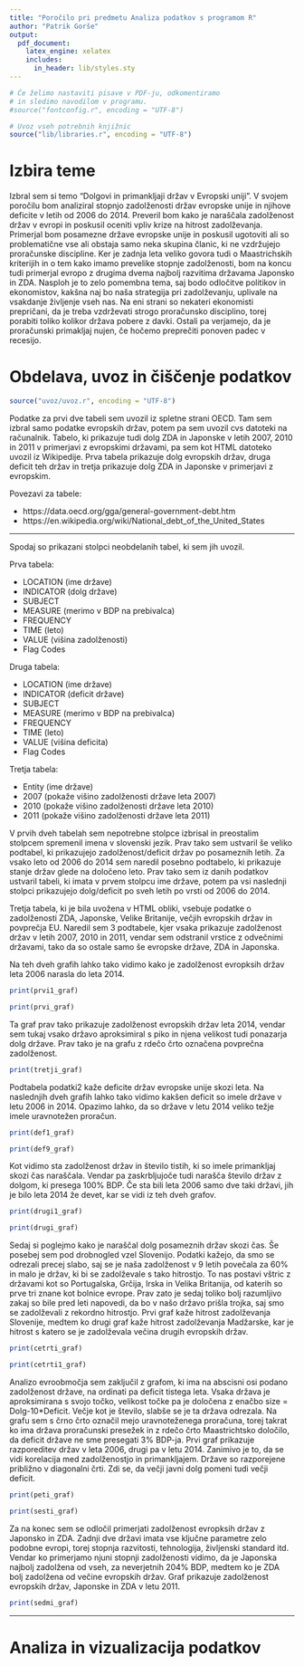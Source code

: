 ```yaml
---
title: "Poročilo pri predmetu Analiza podatkov s programom R"
author: "Patrik Gorše"
output:
  pdf_document:
    latex_engine: xelatex
    includes:
      in_header: lib/styles.sty
---
```


```r
# Če želimo nastaviti pisave v PDF-ju, odkomentiramo
# in sledimo navodilom v programu.
#source("fontconfig.r", encoding = "UTF-8")

# Uvoz vseh potrebnih knjižnic
source("lib/libraries.r", encoding = "UTF-8")
```

# Izbira teme

Izbral sem si temo "Dolgovi in primankljaji držav v Evropski uniji". V svojem poročilu bom analiziral stopnjo zadolženosti držav evropske unije in njihove deficite v letih od 2006 do 2014. Preveril bom kako je naraščala zadolženost držav v evropi in poskusil oceniti vpliv krize na hitrost zadolževanja. Primerjal bom posamezne države evropske unije in poskusil ugotoviti ali so problematične vse ali obstaja samo neka skupina članic, ki ne vzdržujejo proračunske discipline. Ker je zadnja leta veliko govora tudi o Maastrichskih kriterijih in o tem kako imamo prevelike stopnje zadolženosti, bom na koncu tudi primerjal evropo z drugima dvema najbolj razvitima državama Japonsko in ZDA.
Nasploh je to zelo pomembna tema, saj bodo odločitve politikov in ekonomistov, kakšna naj bo naša strategija pri zadolževanju, uplivale na vsakdanje življenje vseh nas. Na eni strani so nekateri ekonomisti prepričani, da je treba vzdrževati strogo proračunsko disciplino, torej porabiti toliko kolikor država pobere z davki. Ostali pa verjamejo, da je proračunski primakljaj nujen, če hočemo preprečiti ponoven padec v recesijo.



# Obdelava, uvoz in čiščenje podatkov

```r
source("uvoz/uvoz.r", encoding = "UTF-8")
```

Podatke za prvi dve tabeli sem uvozil iz spletne strani OECD. Tam sem izbral samo podatke evropskih držav, potem pa sem uvozil cvs datoteki na računalnik. Tabelo, ki prikazuje tudi dolg ZDA in Japonske v letih 2007, 2010 in 2011 v primerjavi z evropskimi državami, pa sem kot HTML datoteko uvozil iz Wikipedije. 
Prva tabela prikazuje dolg evropskih držav, druga deficit teh držav in tretja prikazuje dolg ZDA in Japonske v primerjavi z evropskim.

Povezavi za tabele:

- https://data.oecd.org/gga/general-government-debt.htm
- https://en.wikipedia.org/wiki/National_debt_of_the_United_States


***


Spodaj so prikazani stolpci neobdelanih tabel, ki sem jih uvozil.


Prva tabela:

- LOCATION (ime države)
- INDICATOR (dolg države)
- SUBJECT 
- MEASURE (merimo v BDP na prebivalca)
- FREQUENCY
- TIME (leto)
- VALUE (višina zadolženosti)
- Flag Codes

Druga tabela:

- LOCATION (ime države)
- INDICATOR (deficit države)
- SUBJECT 
- MEASURE (merimo v BDP na prebivalca)
- FREQUENCY
- TIME (leto)
- VALUE (višina deficita)
- Flag Codes

Tretja tabela:

- Entity (ime države)
- 2007 (pokaže višino zadolženosti države leta 2007)
- 2010 (pokaže višino zadolženosti države leta 2010)
- 2011 (pokaže višino zadolženosti države leta 2011)


V prvih dveh tabelah sem nepotrebne stolpce izbrisal in preostalim stolpcem spremenil imena v slovenski jezik. Prav tako sem ustvaril še veliko podtabel, ki prikazujejo zadolženost/deficit držav po posameznih letih. Za vsako leto od 2006 do 2014 sem naredil posebno podtabelo, ki prikazuje stanje držav glede na določeno leto. Prav tako sem iz danih podatkov ustvaril tabeli, ki imata v prvem stolpcu ime države, potem pa vsi naslednji stolpci prikazujejo dolg/deficit po sveh letih po vrsti od 2006 do 2014. 

Tretja tabela, ki je bila uvožena v HTML obliki, vsebuje podatke o zadolženosti ZDA, Japonske, Velike Britanije, večjih evropskih držav in povprečja EU. Naredil sem 3 podtabele, kjer vsaka prikazuje zadolženost držav v letih 2007, 2010 in 2011, vendar sem odstranil vrstice z odvečnimi državami, tako da so ostale samo še evropske države, ZDA in Japonska.


Na teh dveh grafih lahko tako vidimo kako je zadolženost evropksih držav leta 2006 narasla do leta 2014.

```r
print(prvi1_graf)
```

```r
print(prvi_graf)
```

Ta graf prav tako prikazuje zadolženost evropskih držav leta 2014, vendar sem tukaj vsako državo aproksimiral s piko in njena velikost tudi ponazarja dolg države. Prav tako je na grafu z rdečo črto označena povprečna zadolženost. 

```r
print(tretji_graf)
```

Podtabela podatki2 kaže deficite držav evropske unije skozi leta.
Na naslednjih dveh grafih lahko tako vidimo kakšen deficit so imele države v letu 2006 in 2014. Opazimo lahko, da so države v letu 2014 veliko težje imele uravnotežen proračun. 

```r
print(def1_graf)
```

```r
print(def9_graf)
```

Kot vidimo sta zadolženost držav in število tistih, ki so imele primankljaj skozi čas naraščala. Vendar pa zaskrbljujoče tudi narašča število držav z dolgom, ki presega 100% BDP. Če sta bili leta 2006 samo dve taki državi, jih je bilo leta 2014 že devet, kar se vidi iz teh dveh grafov. 

```r
print(drugi1_graf)
```

```r
print(drugi_graf)
```

Sedaj si poglejmo kako je naraščal dolg posameznih držav skozi čas. Še posebej sem pod drobnogled vzel Slovenijo. Podatki kažejo, da smo se odrezali precej slabo, saj se je naša zadolženost v 9 letih povečala za 60% in malo je držav, ki bi se zadolževale s tako hitrostjo. To nas postavi vštric z državami kot so Portugalska, Grčija, Irska in Velika Britanija, od katerih so prve tri znane kot bolnice evrope. Prav zato je sedaj toliko bolj razumljivo zakaj so bile pred leti napovedi, da bo v našo državo prišla trojka, saj smo se zadolževali z rekordno hitrostjo. 
Prvi graf kaže hitrost zadolževanja Slovenije, medtem ko drugi graf kaže hitrost zadolževanja Madžarske, kar je hitrost s katero se je zadolževala večina drugih evropskih držav. 

```r
print(cetrti_graf)
```

```r
print(cetrti1_graf)
```

Analizo evroobmočja sem zaključil z grafom, ki ima na abscisni osi podano zadolženost države, na ordinati pa deficit tistega leta. Vsaka država je aproksimirana s svojo točko, velikost točke pa je določena z enačbo size = Dolg-10*Deficit. Večje kot je število, slabše se je ta država odrezala. Na grafu sem s črno črto označil mejo uravnoteženega proračuna, torej takrat ko ima država proračunski presežek in z rdečo črto Maastrichtsko določilo, da deficit države ne sme presegati 3% BDP-ja. 
Prvi graf prikazuje razporeditev držav v leta 2006, drugi pa v letu 2014. Zanimivo je to, da se vidi korelacija med zadolženostjo in primankljajem. Države so razporejene približno v diagonalni črti. Zdi se, da večji javni dolg pomeni tudi večji deficit.  


```r
print(peti_graf)
```

```r
print(sesti_graf)
```


Za na konec sem se odločil primerjati zadolženost evropksih držav z Japonsko in ZDA. Zadnji dve državi imata vse ključne parametre zelo podobne evropi, torej stopnja razvitosti, tehnologija, življenski standard itd. Vendar ko primerjamo njuni stopnji zadolženosti vidimo, da je Japonska najbolj zadolžena od vseh, za neverjetnih 204% BDP, medtem ko je ZDA bolj zadolžena od večine evropskih držav. 
Graf prikazuje zadolženost evropskih držav, Japonske in ZDA v letu 2011.


```r
print(sedmi_graf)
```

***


# Analiza in vizualizacija podatkov



